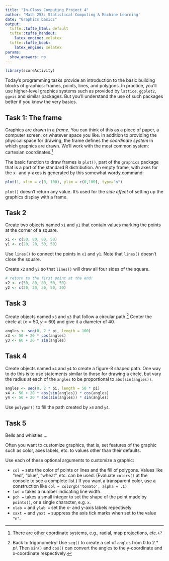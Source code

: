 ```yaml
---
title: "In-Class Computing Project 4"
author: 'Math 253: Statistical Computing & Machine Learning'
date: "Graphics basics"
output:
  tufte::tufte_html: default
  tufte::tufte_handout:
    latex_engine: xelatex
  tufte::tufte_book:
    latex_engine: xelatex
params:
  show_answers: no
---
```


```r
library(scoreActivity)
```

Today's programming tasks provide an introduction to the basic building blocks of graphics: frames, points, lines, and polygons.  In practice, you'll use higher-level graphics systems such as provided by `lattice`, `ggplot2`, `ggvis` and similar packages.  But you'll understand the use of such packages better if you know the very basics.

## Task 1: The frame

Graphics are drawn in a *frame*.  You can think of this as a piece of paper, a computer screen, or whatever space you like.  In addition to providing the physical space for drawing, the frame defines the *coordinate system* in which graphics are drawn.  We'll work with the most common system: cartesian coordinates.^[There are other coordinate systems, e.g., radial, map projections, etc.]

The basic function to draw frames is `plot()`, part of the `graphics` package that is a part of the standard R distribution.  An empty frame, with axes for the x- and y-axes is generated by this somewhat wordy command:

```r
plot(1, xlim = c(0, 100), ylim = c(0,100), type="n")
```
`plot()` doesn't return any value.  It's used for the *side effect* of setting up the graphics display with a frame.

## Task 2

Create two objects named `x1` and `y1` that contain values marking the points at the corner of a square.

```r
x1 <- c(50, 80, 80, 50)
y1 <- c(20, 20, 50, 50)
```
Use `lines()` to connect the points in `x1` and `y1`.  Note that `lines()` doesn't close the square.

Create `x2` and `y2` so that `lines()` will draw all four sides of the square.

```r
# return to the first point at the end!
x2 <- c(50, 80, 80, 50, 50)
y2 <- c(20, 20, 50, 50, 20)
```

## Task 3


Create objects named `x3` and `y3` that follow a circular path.^[Back to trigonometry!  Use `seq()` to create a set of `angles` from 0 to $2*pi$.  Then `sin()` and `cos()` can convert the angles to the y-coordinate and x-coordinate respectively.]  Center the circle at $(x=50, y=60)$ and give it a diameter of 40.

```r
angles <- seq(0, 2 * pi, length = 100)
x3 <- 50 + 20 * cos(angles)
y3 <- 60 + 20 * sin(angles)
```

## Task 4

Create objects named `x4` and `y4` to create a figure-8 shaped path. One way to do this is to use statements similar to those for drawing a circle, but vary the radius at each of the `angles` to be proportional to `abs(sin(angles))`.
```r
angles <- seq(0, 2 * pi, length = 50 * pi)
x4 <- 50 + 20 * abs(sin(angles)) * cos(angles)
y4 <- 50 + 20 * abs(sin(angles)) * sin(angles)
```

Use `polygon()` to fill the path created by `x4` and `y4`.




## Task 5

Bells and whistles ...

Often you want to customize graphics, that is, set features of the graphic such as color, axes labels, etc. to values other than their defaults.  

Use each of these optional arguments to customize a graphic:

* `col = ` sets the color of points or lines and the fill of polygons.  Values like "red", "blue", "wheat", etc. can be used.  (Evaluate `colors()` at the console to see a complete list.) If you want a transparent color, use a construction like `col = col2rgb('tomato', alpha = .1)`
* `lwd = ` takes a number indicating line width.
* `pch = ` takes a small integer to set the shape of the point made by `points()`, or a single character, e.g. `x`.
* `xlab = ` and `ylab =` set the x- and y-axis labels repectively
* `xaxt = ` and `yaxt = ` suppress the axis tick marks when set to the value `"n"`.


